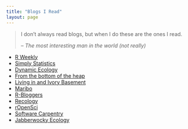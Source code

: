 ```yaml
---
title: "Blogs I Read"
layout: page
---
```


> I don't always read blogs, but when I do these are the ones I read.
>
> -- <cite>The most interesting man in the world (not really)</cite>

- [R Weekly](https://rweekly.org/)
- [Simply Statistics](https://simplystatistics.org/)
- [Dynamic Ecology](https://dynamicecology.wordpress.com/)
- [From the bottom of the heap](http://www.fromthebottomoftheheap.net/)
- [Living in and Ivory Basement](http://ivory.idyll.org/blog/)
- [Maribo](http://blogs.ubc.ca/maribo/)
- [R-Bloggers](http://www.r-bloggers.com)
- [Recology](http://recology.info/)
- [rOpenSci](https://ropensci.org/blog/)
- [Software Carpentry](http://software-carpentry.org/blog/index.html)
- [Jabberwocky Ecology](http://jabberwocky.weecology.org/)
